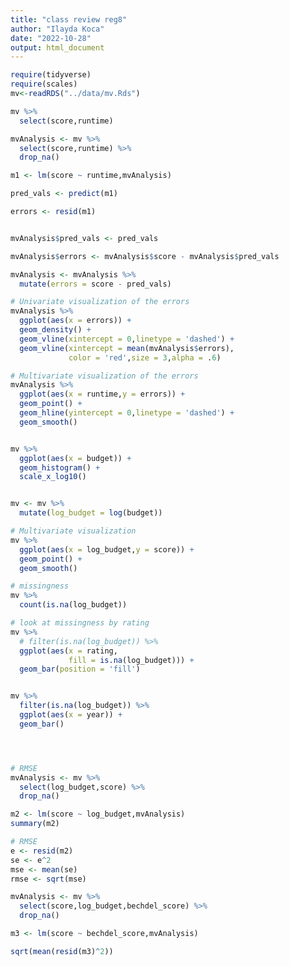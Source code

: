 ```yaml
---
title: "class review reg8"
author: "Ilayda Koca"
date: "2022-10-28"
output: html_document
---
```

  
```r
require(tidyverse)
require(scales)
mv<-readRDS("../data/mv.Rds")

mv %>%
  select(score,runtime) 

mvAnalysis <- mv %>%
  select(score,runtime) %>%
  drop_na()

m1 <- lm(score ~ runtime,mvAnalysis)

pred_vals <- predict(m1)

errors <- resid(m1)


mvAnalysis$pred_vals <- pred_vals

mvAnalysis$errors <- mvAnalysis$score - mvAnalysis$pred_vals

mvAnalysis <- mvAnalysis %>%
  mutate(errors = score - pred_vals)

# Univariate visualization of the errors
mvAnalysis %>%
  ggplot(aes(x = errors)) + 
  geom_density() + 
  geom_vline(xintercept = 0,linetype = 'dashed') + 
  geom_vline(xintercept = mean(mvAnalysis$errors),
             color = 'red',size = 3,alpha = .6)

# Multivariate visualization of the errors
mvAnalysis %>%
  ggplot(aes(x = runtime,y = errors)) + 
  geom_point() + 
  geom_hline(yintercept = 0,linetype = 'dashed') + 
  geom_smooth()


mv %>%
  ggplot(aes(x = budget)) + 
  geom_histogram() + 
  scale_x_log10()


mv <- mv %>%
  mutate(log_budget = log(budget))

# Multivariate visualization
mv %>%
  ggplot(aes(x = log_budget,y = score)) + 
  geom_point() + 
  geom_smooth()

# missingness
mv %>%
  count(is.na(log_budget))

# look at missingness by rating
mv %>%
  # filter(is.na(log_budget)) %>%
  ggplot(aes(x = rating,
             fill = is.na(log_budget))) + 
  geom_bar(position = 'fill')


mv %>%
  filter(is.na(log_budget)) %>%
  ggplot(aes(x = year)) + 
  geom_bar()




# RMSE
mvAnalysis <- mv %>%
  select(log_budget,score) %>%
  drop_na()

m2 <- lm(score ~ log_budget,mvAnalysis)
summary(m2)

# RMSE
e <- resid(m2)
se <- e^2
mse <- mean(se)
rmse <- sqrt(mse)

mvAnalysis <- mv %>%
  select(score,log_budget,bechdel_score) %>%
  drop_na()

m3 <- lm(score ~ bechdel_score,mvAnalysis)

sqrt(mean(resid(m3)^2))
  
```